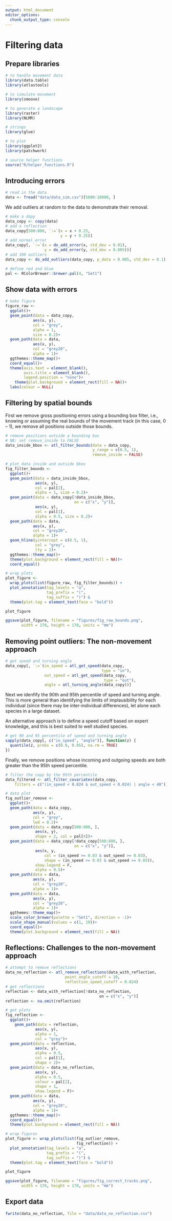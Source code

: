 ```yaml
---
output: html_document
editor_options: 
  chunk_output_type: console
---
```


# Filtering data

## Prepare libraries {-}

```r
# to handle movement data
library(data.table)
library(atlastools)

# to simulate movement
library(smoove)

# to generate a landscape
library(raster)
library(NLMR)

# strings
library(glue)

# to plot
library(ggplot2)
library(patchwork)
```

```r
# source helper functions
source("R/helper_functions.R")
```


## Introducing errors {-}

```r
# read in the data
data <- fread("data/data_sim.csv")[5000:10000, ]
```

We add outliers at random to the data to demonstrate their removal.

```r
# make a dopy
data_copy <- copy(data)
# add a reflection
data_copy[500:800, `:=`(x = x + 0.25,
                        y = y + 0.25)]
# add normal error
data_copy[, `:=`(x = do_add_error(x, std_dev = 0.01),
                 y = do_add_error(y, std_dev = 0.005))]
# add 100 outliers
data_copy <- do_add_outliers(data_copy, p_data = 0.005, std_dev = 0.1)
```

```r
# define red and blue
pal <- RColorBrewer::brewer.pal(4, "Set1")
```

## Show data with errors

```r
# make figure
figure_raw <-
  ggplot()+
  geom_point(data = data_copy,
            aes(x, y),
            col = "grey",
            alpha = 1,
            size = 0.2)+
  geom_path(data = data,
            aes(x, y),
            col = "grey20",
            alpha = 1)+
  ggthemes::theme_map()+
  coord_equal()+
  theme(axis.text = element_blank(),
        axis.title = element_blank(),
        legend.position = "none")+
    theme(plot.background = element_rect(fill = NA))+
  labs(colour = NULL)
```

## Filtering by spatial bounds

First we remove gross positioning errors using a bounding box filter, i.e., knowing or assuming the real bounds of the movement track (in this case, 0 -- 1), we remove all positions outside those bounds.

```r
# remove positions outside a bounding box
# NB: set remove_inside to FALSE
data_inside_bbox <- atl_filter_bounds(data = data_copy,
                                      y_range = c(0.5, 1),
                                      remove_inside = FALSE)
```

```r
# plot data inside and outside bbox
fig_filter_bounds <-
  ggplot()+
  geom_point(data = data_inside_bbox,
             aes(x, y),
             col = pal[2],
             alpha = 1, size = 0.2)+
  geom_point(data = data_copy[!data_inside_bbox,
                              on = c("x", "y")],
             aes(x, y),
             col = pal[1],
             alpha = 0.5, size = 0.2)+
  geom_path(data = data,
            aes(x, y),
            col = "grey20",
            alpha = 1)+
  geom_hline(yintercept = c(0.5, 1),
             col = "grey",
             lty = 2)+
  ggthemes::theme_map()+
  theme(plot.background = element_rect(fill = NA))+
  coord_equal()

# wrap plots
plot_figure <-
  wrap_plots(list(figure_raw, fig_filter_bounds)) +
  plot_annotation(tag_levels = "a",
                  tag_prefix = "(",
                  tag_suffix = ")") &
  theme(plot.tag = element_text(face = "bold"))

plot_figure

ggsave(plot_figure, filename = "figures/fig_raw_bounds.png", 
       width = 170, height = 170, units = "mm")
```

## Removing point outliers: The non-movement approach

```r
# get speed and turning angle
data_copy[, `:=`(in_speed = atl_get_speed(data_copy,
                                          type = "in"),
                 out_speed = atl_get_speed(data_copy,
                                           type = "out"),
                 angle = atl_turning_angle(data_copy))]

```

Next we idenfify the 90th and 95th percentile of speed and turning angle. This is more general than identifying the limits of implausibility for each individual (since there may be inter-individual differences), let alone each species in a large dataset.

An alternative approach is to define a speed cutoff based on expert knowledge, and this is best suited to well studied species.

```r
# get 90 and 95 percentile of speed and turning angle
sapply(data_copy[, c("in_speed", "angle")], function(z) {
  quantile(z, probs = c(0.9, 0.95), na.rm = TRUE)
})
```

Finally, we remove positions whose incoming and outgoing speeds are both greater than the 95th speed percentile.

```r
# filter the copy by the 95th percentile
data_filtered <- atl_filter_covariates(data_copy,
    filters = c("(in_speed < 0.024 & out_speed < 0.024) | angle < 40"))
```

```r
# data plot
fig_outlier_remove <-
  ggplot()+
  geom_path(data = data_copy,
            aes(x, y),
            col = "grey",
            lwd = 0.2)+
  geom_point(data = data_copy[500:800, ],
             aes(x, y),
             shape = 2, col = pal[4])+
  geom_point(data = data_copy[!data_copy[500:800, ],
                              on = c("x", "y")],
             aes(x, y, 
                 col = (in_speed >= 0.03 & out_speed >= 0.03),
                 shape = (in_speed >= 0.03 & out_speed >= 0.03)),
             show.legend = F,
             alpha = 0.5)+
  geom_path(data = data,
            aes(x, y),
            col = "grey20",
            alpha = 1)+
  geom_path(data = data,
            aes(x, y),
            col = "grey20",
            alpha = 1)+
  ggthemes::theme_map()+
  scale_color_brewer(palette = "Set1", direction = -1)+
  scale_shape_manual(values = c(1, 19))+
  coord_equal()+
  theme(plot.background = element_rect(fill = NA))
```

## Reflections: Challenges to the non-movement approach

```r
# attempt to remove reflections
data_no_reflection <- atl_remove_reflections(data_with_reflection,
                          point_angle_cutoff = 10,
                          reflection_speed_cutoff = 0.024)
# get reflections
reflection <- data_with_reflection[!data_no_reflection,
                                         on = c("x", "y")]
reflection <- na.omit(reflection)
```

```r
# get plots
fig_reflection <-
  ggplot()+
    geom_path(data = reflection,
             aes(x, y),
             alpha = 1,
             col = "grey")+
  geom_point(data = reflection,
             aes(x, y),
             alpha = 0.5,
             col = pal[1],
             shape = 2)+
  geom_point(data = data_no_reflection,
             aes(x, y),
             alpha = 0.5,
             colour = pal[2],
             shape = 1,
             show.legend = F)+
  geom_path(data = data,
            aes(x, y),
            col = "grey20",
            alpha = 1)+
  ggthemes::theme_map()+
  coord_equal()+
  theme(plot.background = element_rect(fill = NA))

# wrap figures
plot_figure <- wrap_plots(list(fig_outlier_remove, 
                               fig_reflection)) +
  plot_annotation(tag_levels = "a",
                  tag_prefix = "(",
                  tag_suffix = ")") &
  theme(plot.tag = element_text(face = "bold"))

plot_figure

ggsave(plot_figure, filename = "figures/fig_correct_tracks.png", 
       width = 170, height = 170, units = "mm")
```

## Export data

```r
fwrite(data_no_reflection, file = "data/data_no_reflection.csv")
```


